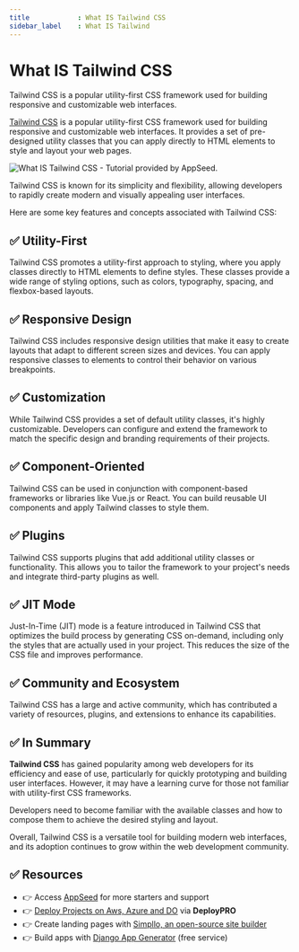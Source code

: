 ```yaml
---
title            : What IS Tailwind CSS 
sidebar_label    : What IS Tailwind
---
```


# What IS Tailwind CSS

<SubHeading>Tailwind CSS is a popular utility-first CSS framework used for building responsive and customizable web interfaces.</SubHeading>

[Tailwind CSS](https://tailwindcss.com/) is a popular utility-first CSS framework used for building responsive and customizable web interfaces. 
It provides a set of pre-designed utility classes that you can apply directly to HTML elements to style and layout your web pages. 

![What IS Tailwind CSS - Tutorial provided by AppSeed.](https://github-production-user-asset-6210df.s3.amazonaws.com/51070104/269556078-dc0469ef-47dc-4e82-bf25-cdab6963a0e7.jpg) 

Tailwind CSS is known for its simplicity and flexibility, allowing developers to rapidly create modern and visually appealing user interfaces.

Here are some key features and concepts associated with Tailwind CSS:

## ✅ **Utility-First** 

Tailwind CSS promotes a utility-first approach to styling, where you apply classes directly to HTML elements to define styles. 
These classes provide a wide range of styling options, such as colors, typography, spacing, and flexbox-based layouts.

## ✅ **Responsive Design** 

Tailwind CSS includes responsive design utilities that make it easy to create layouts that adapt to different screen sizes and devices. 
You can apply responsive classes to elements to control their behavior on various breakpoints.

## ✅ **Customization** 

While Tailwind CSS provides a set of default utility classes, it's highly customizable.
Developers can configure and extend the framework to match the specific design and branding requirements of their projects.

## ✅ **Component-Oriented** 

Tailwind CSS can be used in conjunction with component-based frameworks or libraries like Vue.js or React. You can build reusable UI components and apply Tailwind classes to style them.

## ✅ **Plugins** 

Tailwind CSS supports plugins that add additional utility classes or functionality. This allows you to tailor the framework to your project's needs and integrate third-party plugins as well.

## ✅ **JIT Mode** 

Just-In-Time (JIT) mode is a feature introduced in Tailwind CSS that optimizes the build process by generating CSS on-demand, including only the styles that are actually used in your project. 
This reduces the size of the CSS file and improves performance.

## ✅ **Community and Ecosystem** 

Tailwind CSS has a large and active community, which has contributed a variety of resources, plugins, and extensions to enhance its capabilities.

## ✅ In Summary

**Tailwind CSS** has gained popularity among web developers for its efficiency and ease of use, particularly for quickly prototyping and building user interfaces. 
However, it may have a learning curve for those not familiar with utility-first CSS frameworks. 

Developers need to become familiar with the available classes and how to compose them to achieve the desired styling and layout.

Overall, Tailwind CSS is a versatile tool for building modern web interfaces, and its adoption continues to grow within the web development community.

## ✅ Resources

- 👉 Access [AppSeed](https://appseed.us/) for more starters and support 
- 👉 [Deploy Projects on Aws, Azure and DO](https://www.docs.deploypro.dev/) via **DeployPRO**
- 👉 Create landing pages with [Simpllo, an open-source site builder](https://www.simpllo.com/)
- 👉 Build apps with [Django App Generator](https://app-generator.dev/django/) (free service)
